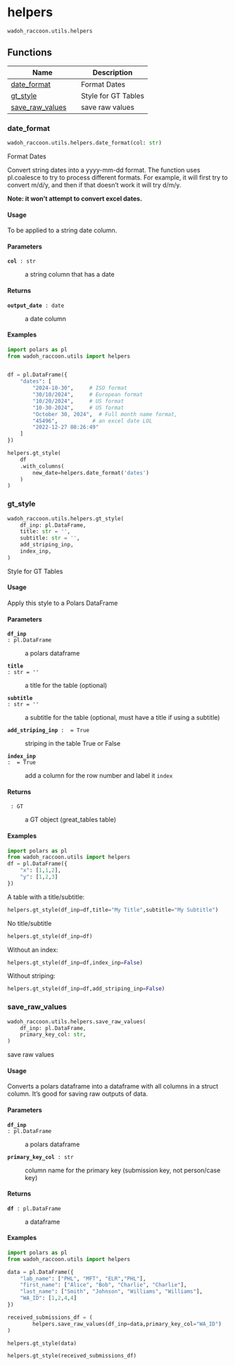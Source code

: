 # helpers { #src.wadoh_raccoon.utils.helpers }

`wadoh_raccoon.utils.helpers`



## Functions

| Name | Description |
| --- | --- |
| [date_format](#src.wadoh_raccoon.utils.helpers.date_format) | Format Dates |
| [gt_style](#src.wadoh_raccoon.utils.helpers.gt_style) | Style for GT Tables |
| [save_raw_values](#src.wadoh_raccoon.utils.helpers.save_raw_values) | save raw values |

### date_format { #src.wadoh_raccoon.utils.helpers.date_format }

```python
wadoh_raccoon.utils.helpers.date_format(col: str)
```

Format Dates

Convert string dates into a yyyy-mm-dd format. 
The function uses pl.coalesce to try to process different formats.
For example, it will first try to convert m/d/y, and then if that doesn't work it will try d/m/y.

**Note: it won't attempt to convert excel dates.**

#### Usage {.doc-section .doc-section-usage}

To be applied to a string date column.

#### Parameters {.doc-section .doc-section-parameters}

<code>[**col**]{.parameter-name} [:]{.parameter-annotation-sep} [str]{.parameter-annotation}</code>

:   a string column that has a date

#### Returns {.doc-section .doc-section-returns}

<code>[**output_date**]{.parameter-name} [:]{.parameter-annotation-sep} [date]{.parameter-annotation}</code>

:   a date column

#### Examples {.doc-section .doc-section-examples}

```python
import polars as pl
from wadoh_raccoon.utils import helpers


df = pl.DataFrame({
    "dates": [
        "2024-10-30",     # ISO format
        "30/10/2024",     # European format
        "10/20/2024",     # US format
        "10-30-2024",     # US format
        "October 30, 2024",  # Full month name format,
        "45496",           # an excel date LOL
        "2022-12-27 08:26:49"
    ]
})

helpers.gt_style(
    df
    .with_columns(
        new_date=helpers.date_format('dates')
    )
)

```

### gt_style { #src.wadoh_raccoon.utils.helpers.gt_style }

```python
wadoh_raccoon.utils.helpers.gt_style(
    df_inp: pl.DataFrame,
    title: str = '',
    subtitle: str = '',
    add_striping_inp,
    index_inp,
)
```

Style for GT Tables

#### Usage {.doc-section .doc-section-usage}

Apply this style to a Polars DataFrame

#### Parameters {.doc-section .doc-section-parameters}

<code>[**df_inp**]{.parameter-name} [:]{.parameter-annotation-sep} [pl.DataFrame]{.parameter-annotation}</code>

:   a polars dataframe

<code>[**title**]{.parameter-name} [:]{.parameter-annotation-sep} [str]{.parameter-annotation} [ = ]{.parameter-default-sep} [\'\']{.parameter-default}</code>

:   a title for the table (optional)

<code>[**subtitle**]{.parameter-name} [:]{.parameter-annotation-sep} [str]{.parameter-annotation} [ = ]{.parameter-default-sep} [\'\']{.parameter-default}</code>

:   a subtitle for the table (optional, must have a title if using a subtitle)

<code>[**add_striping_inp**]{.parameter-name} [:]{.parameter-annotation-sep} []{.parameter-annotation} [ = ]{.parameter-default-sep} [True]{.parameter-default}</code>

:   striping in the table True or False

<code>[**index_inp**]{.parameter-name} [:]{.parameter-annotation-sep} []{.parameter-annotation} [ = ]{.parameter-default-sep} [True]{.parameter-default}</code>

:   add a column for the row number and label it `index`

#### Returns {.doc-section .doc-section-returns}

<code>[]{.parameter-name} [:]{.parameter-annotation-sep} [GT]{.parameter-annotation}</code>

:   a GT object (great_tables table)

#### Examples {.doc-section .doc-section-examples}

```python
import polars as pl
from wadoh_raccoon.utils import helpers
df = pl.DataFrame({
    "x": [1,1,2],
    "y": [1,2,3]
})

```
A table with a title/subtitle:

```python
helpers.gt_style(df_inp=df,title="My Title",subtitle="My Subtitle")

```

No title/subtitle
```python
helpers.gt_style(df_inp=df)
```

Without an index:
```python
helpers.gt_style(df_inp=df,index_inp=False)
```

Without striping:
```python
helpers.gt_style(df_inp=df,add_striping_inp=False)
```

### save_raw_values { #src.wadoh_raccoon.utils.helpers.save_raw_values }

```python
wadoh_raccoon.utils.helpers.save_raw_values(
    df_inp: pl.DataFrame,
    primary_key_col: str,
)
```

save raw values

#### Usage {.doc-section .doc-section-usage}

Converts a polars dataframe into a dataframe with all columns in a struct column.
It's good for saving raw outputs of data.

#### Parameters {.doc-section .doc-section-parameters}

<code>[**df_inp**]{.parameter-name} [:]{.parameter-annotation-sep} [pl.DataFrame]{.parameter-annotation}</code>

:   a polars dataframe

<code>[**primary_key_col**]{.parameter-name} [:]{.parameter-annotation-sep} [str]{.parameter-annotation}</code>

:   column name for the primary key (submission key, not person/case key)

#### Returns {.doc-section .doc-section-returns}

<code>[**df**]{.parameter-name} [:]{.parameter-annotation-sep} [pl.DataFrame]{.parameter-annotation}</code>

:   a dataframe

#### Examples {.doc-section .doc-section-examples}

```python
import polars as pl
from wadoh_raccoon.utils import helpers

data = pl.DataFrame({
    "lab_name": ["PHL", "MFT", "ELR","PHL"],
    "first_name": ["Alice", "Bob", "Charlie", "Charlie"],
    "last_name": ["Smith", "Johnson", "Williams", "Williams"],
    "WA_ID": [1,2,4,4]
})

received_submissions_df = (
        helpers.save_raw_values(df_inp=data,primary_key_col="WA_ID")
)

helpers.gt_style(data)

```

```python
helpers.gt_style(received_submissions_df)
```